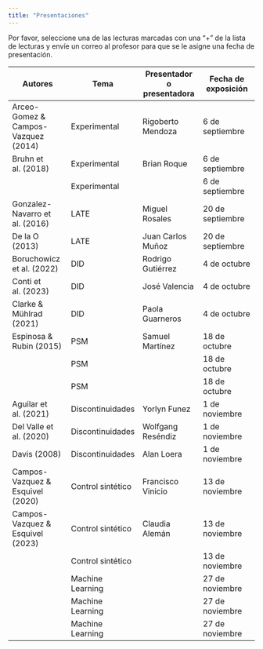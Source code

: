 ```yaml
---
title: "Presentaciones"
---
```


Por favor, seleccione una de las lecturas marcadas con una "+" de la lista de lecturas y envíe un correo al profesor para que se le asigne una fecha de presentación.

| **Autores** | **Tema** | **Presentador o presentadora** | **Fecha de exposición** |
| --- | --- | --- | --- |
| Arceo-Gomez & Campos-Vazquez (2014) | Experimental    | Rigoberto Mendoza | 6 de septiembre |
| Bruhn et al. (2018)  | Experimental    | Brian Roque | 6 de septiembre |
|   | Experimental    |  | 6 de septiembre |
|  Gonzalez-Navarro et al. (2016) | LATE    | Miguel Rosales | 20 de septiembre |
| De la O (2013)  | LATE    | Juan Carlos Muñoz | 20 de septiembre |
| Boruchowicz et al. (2022) | DID    | Rodrigo Gutiérrez | 4 de octubre |
|  Conti et al. (2023) | DID    | José Valencia | 4 de octubre |
|  Clarke & Mühlrad (2021) | DID    | Paola Guarneros | 4 de octubre |
| Espinosa & Rubin (2015) | PSM | Samuel Martínez   | 18 de octubre |
|   | PSM    |  | 18 de octubre |
|   | PSM    |  | 18 de octubre |
| Aguilar et al. (2021) | Discontinuidades  | Yorlyn Funez | 1 de noviembre |  
| Del Valle et al. (2020) | Discontinuidades  | Wolfgang Reséndiz | 1 de noviembre |
| Davis (2008) | Discontinuidades  | Alan Loera | 1 de noviembre |
| Campos-Vazquez & Esquivel (2020) | Control sintético  | Francisco Vinicio | 13 de noviembre | 
| Campos-Vazquez & Esquivel (2023) | Control sintético  | Claudia Alemán | 13 de noviembre | 
|  | Control sintético  |  | 13 de noviembre | 
|  | Machine Learning   |  | 27 de noviembre | 
|  | Machine Learning  |  | 27 de noviembre | 
|  | Machine Learning   |  | 27 de noviembre | 
